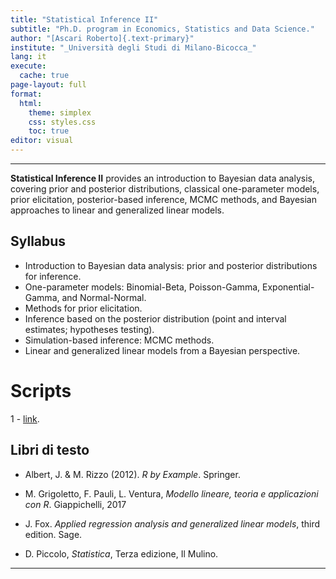 ```yaml
---
title: "Statistical Inference II"
subtitle: "Ph.D. program in Economics, Statistics and Data Science."
author: "[Ascari Roberto]{.text-primary}"
institute: "_Università degli Studi di Milano-Bicocca_"
lang: it
execute:
  cache: true
page-layout: full
format:
  html:
    theme: simplex
    css: styles.css
    toc: true
editor: visual
---
```


------------------------------------------------------------------------

[**Statistical Inference II**]{.text-primary} provides an introduction to Bayesian data analysis, covering prior and posterior distributions, classical one-parameter models, prior elicitation, posterior-based inference, MCMC methods, and Bayesian approaches to linear and generalized linear models.







## Syllabus
- Introduction to Bayesian data analysis: prior and posterior distributions for inference.
- One-parameter models: Binomial-Beta, Poisson-Gamma, Exponential-Gamma, and Normal-Normal.
- Methods for prior elicitation.
- Inference based on the posterior distribution (point and interval estimates; hypotheses testing).
- Simulation-based inference: MCMC methods.
- Linear and generalized linear models from a Bayesian perspective. 

# Scripts
1 - [link](Code1.qmd).



## Libri di testo

-   Albert, J. & M. Rizzo (2012). *R by Example*. Springer.

-   M. Grigoletto, F. Pauli, L. Ventura, *Modello lineare, teoria e applicazioni con R*. Giappichelli, 2017

-   J. Fox. *Applied regression analysis and generalized linear models*, third edition. Sage.

-   D. Piccolo, *Statistica*, Terza edizione, Il Mulino.

------------------------------------------------------------------------
